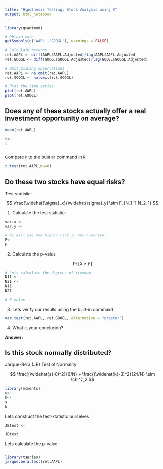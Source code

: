 ```yaml
---
title: "Hypothesis Testing: Stock Analysis using R"
output: html_notebook
---
```



```r
library(quantmod)

# Obtain data
getSymbols(c('AAPL','GOOGL'), warnings = FALSE)

# Calculate returns
ret.AAPL <- diff(AAPL$AAPL.Adjusted)/lag(AAPL$AAPL.Adjusted)
ret.GOOGL <- diff(GOOGL$GOOGL.Adjusted)/lag(GOOGL$GOOGL.Adjusted)

# Omit missing observations
ret.AAPL <- na.omit(ret.AAPL)
ret.GOOGL <- na.omit(ret.GOOGL)

# Plot the time series
plot(ret.AAPL)
plot(ret.GOOGL)
```

## Does any of these stocks actually offer a real investment opportunity on average?

```r
mean(ret.AAPL)
```

```r
t<-
t
```


```r

```

Compare it to the built-in command in R

```r
t.test(ret.AAPL,mu=0)
```

## Do these two stocks have equal risks?

Test statistic:

$$
\frac{\widehat{\sigma}_x}{\widehat{\sigma}_y} \sim F_{N_1-1, N_2-1}
$$

1. Calculate the test statistic:

```r
var.x <- 
var.y <- 

# We will use the higher risk in the numerator
F<- 
F
```

2. Calculate the p-value

$$
\Pr[X \geq F]
$$

```r
# Lets calculate the degrees of freedom
N11 <- 
N21 <- 
N11
N21

# P-value

```


3. Lets verify our results using the built-in command

```r
var.test(ret.AAPL, ret.GOOGL, alternative = "greater")
```

4. What is your conclusion?

**Answer:**


## Is this stock normally distributed?

Jarque-Bera (JB) Test of Normality

$$
  \frac{(\widehat{s}-0)^2}{6/N} + \frac{(\widehat{k}-3)^2}{24/N} \sim \chi^2_2
$$


```r
library(moments)
s<-
k<-
s
k
```


Lets construct the test-statistic ourselves

```r
JBtest <- 

JBtest
```


Lets calculate the p-value

```r

```


```r
library(tseries)
jarque.bera.test(ret.AAPL)
```